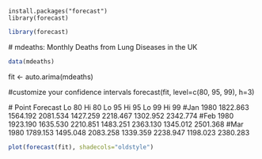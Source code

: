 <pre><code>
install.packages("forecast")
library(forecast)
</code></pre>

```r
library(forecast)
```

  # mdeaths: Monthly Deaths from Lung Diseases in the UK


```r
data(mdeaths)
```

fit <- auto.arima(mdeaths)

  #customize your confidence intervals
forecast(fit, level=c(80, 95, 99), h=3)

  #         Point Forecast    Lo 80    Hi 80    Lo 95    Hi 95    Lo 99    Hi 99
  #Jan 1980       1822.863 1564.192 2081.534 1427.259 2218.467 1302.952 2342.774
  #Feb 1980       1923.190 1635.530 2210.851 1483.251 2363.130 1345.012 2501.368
  #Mar 1980       1789.153 1495.048 2083.258 1339.359 2238.947 1198.023 2380.283

```r
plot(forecast(fit), shadecols="oldstyle")
```
